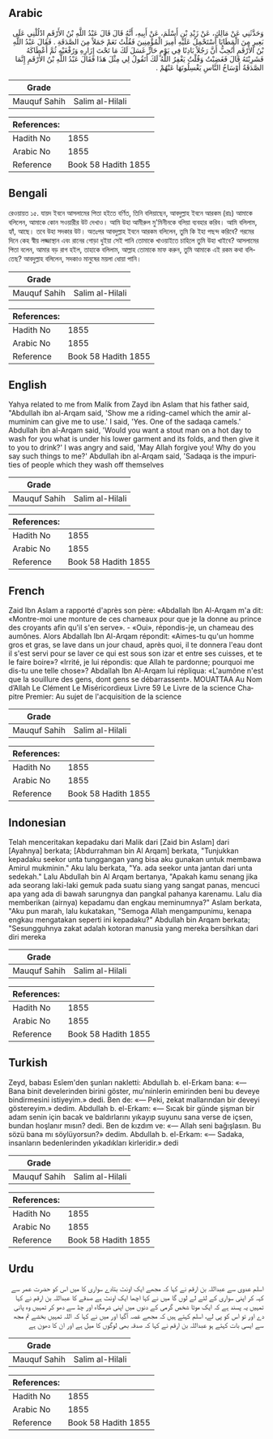 ## Arabic

<div dir="rtl" lang="ar" style={{fontSize:'larger',backgroundColor:'#f8f9fa',padding:20}}>وَحَدَّثَنِي عَنْ مَالِكٍ، عَنْ زَيْدِ بْنِ أَسْلَمَ، عَنْ أَبِيهِ، أَنَّهُ قَالَ قَالَ عَبْدُ اللَّهِ بْنُ الأَرْقَمِ ادْلُلْنِي عَلَى بَعِيرٍ مِنَ الْمَطَايَا أَسْتَحْمِلُ عَلَيْهِ أَمِيرَ الْمُؤْمِنِينَ فَقُلْتُ نَعَمْ جَمَلاً مِنَ الصَّدَقَةِ ‏.‏ فَقَالَ عَبْدُ اللَّهِ بْنُ الأَرْقَمِ أَتُحِبُّ أَنَّ رَجُلاً بَادِنًا فِي يَوْمٍ حَارٍّ غَسَلَ لَكَ مَا تَحْتَ إِزَارِهِ وَرُفْغَيْهِ ثُمَّ أَعْطَاكَهُ فَشَرِبْتَهُ قَالَ فَغَضِبْتُ وَقُلْتُ يَغْفِرُ اللَّهُ لَكَ أَتَقُولُ لِي مِثْلَ هَذَا فَقَالَ عَبْدُ اللَّهِ بْنُ الأَرْقَمِ إِنَّمَا الصَّدَقَةُ أَوْسَاخُ النَّاسِ يَغْسِلُونَهَا عَنْهُمْ ‏.‏</div><div style={{backgroundColor:'#f8f9fa',padding:20, marginBottom: 10}}><table>
      <thead>
        <tr>
          <th>Grade</th>
          <th></th>
        </tr>
      </thead>
      <tbody>
<tr><td>Mauquf Sahih</td><td>Salim al-Hilali</td></tr></tbody></table><table>
        <thead>
          <tr>
            <th>References:</th>
            <th></th>
          </tr>
        </thead>
        <tbody><tr><td>Hadith No</td><td>1855</td></tr><tr><td>Arabic No</td><td>1855</td></tr><tr><td>Reference</td><td>Book 58 Hadith 1855</td></tr></tbody></table></div>

## Bengali

<div dir="ltr" lang="bn" style={{fontSize:'larger',backgroundColor:'#f8f9fa',padding:20}}>রেওয়ায়ত ১৫. যায়দ ইবনে আসলামের পিতা হইতে বর্ণিত, তিনি বলিয়াছেন, আবদুল্লাহ ইবনে আরকম (রাঃ) আমাকে বলিলেন, আমাকে কোন সওয়ারীর উট দেখাও। আমি উহা আমীরুল মু'মিনীনকে বলিয়া ব্যবহার করিব। আমি বলিলাম, হ্যাঁ, আছে। তবে উহা সদকার উট। অতঃপর আবদুল্লাহ ইবনে আরকম বলিলেন, তুমি কি ইহা পছন্দ করিবে? গরমের দিনে কেহ স্বীয় লজ্জাস্থান এবং রানের গোড়া ধুইয়া সেই পানি তোমাকে খাওয়াইতে চাহিলে তুমি উহা খাইবে? আসলামের পিতা বলেন, আমার বড় রাগ হইল, তাহাকে বলিলাম, আল্লাহ তোমাকে মাফ করুন, তুমি আমাকে এই রকম কথা বলিতেছ? আবদুল্লাহ বলিলেন, সদকাও মানুষের ময়লা ধোয়া পানি।</div><div style={{backgroundColor:'#f8f9fa',padding:20, marginBottom: 10}}><table>
      <thead>
        <tr>
          <th>Grade</th>
          <th></th>
        </tr>
      </thead>
      <tbody>
<tr><td>Mauquf Sahih</td><td>Salim al-Hilali</td></tr></tbody></table><table>
        <thead>
          <tr>
            <th>References:</th>
            <th></th>
          </tr>
        </thead>
        <tbody><tr><td>Hadith No</td><td>1855</td></tr><tr><td>Arabic No</td><td>1855</td></tr><tr><td>Reference</td><td>Book 58 Hadith 1855</td></tr></tbody></table></div>

## English

<div dir="ltr" lang="en" style={{fontSize:'larger',backgroundColor:'#f8f9fa',padding:20}}>Yahya related to me from Malik from Zayd ibn Aslam that his father said, "Abdullah ibn al-Arqam said, 'Show me a riding-camel which the amir al-muminim can give me to use.' I said, 'Yes. One of the sadaqa camels.' Abdullah ibn al-Arqam said, 'Would you want a stout man on a hot day to wash for you what is under his lower garment and its folds, and then give it to you to drink?' I was angry and said, 'May Allah forgive you! Why do you say such things to me?' Abdullah ibn al-Arqam said, 'Sadaqa is the impurities of people which they wash off themselves</div><div style={{backgroundColor:'#f8f9fa',padding:20, marginBottom: 10}}><table>
      <thead>
        <tr>
          <th>Grade</th>
          <th></th>
        </tr>
      </thead>
      <tbody>
<tr><td>Mauquf Sahih</td><td>Salim al-Hilali</td></tr></tbody></table><table>
        <thead>
          <tr>
            <th>References:</th>
            <th></th>
          </tr>
        </thead>
        <tbody><tr><td>Hadith No</td><td>1855</td></tr><tr><td>Arabic No</td><td>1855</td></tr><tr><td>Reference</td><td>Book 58 Hadith 1855</td></tr></tbody></table></div>

## French

<div dir="ltr" lang="fr" style={{fontSize:'larger',backgroundColor:'#f8f9fa',padding:20}}>Zaid Ibn Aslam a rapporté d'après son père: «Abdallah Ibn Al-Arqam m'a dit: «Montre-moi une monture de ces chameaux pour que je la donne au prince des croyants afin qu'il s'en serve». - «Oui», répondis-je, un chameau des aumônes. Alors Abdallah Ibn Al-Arqam répondit: «Aimes-tu qu'un homme gros et gras, se lave dans un jour chaud, après quoi, il te donnera l'eau dont il s'est servi pour se laver ce qui est sous son izar et entre ses cuisses, et te le faire boire»? «Irrité, je lui répondis: que Allah te pardonne; pourquoi me dis-tu une telle chose»? Abdallah Ibn Al-Arqam lui répliqua: «L'aumône n'est que la souillure des gens, dont gens se débarrassent». MOUATTAA Au Nom d’Allah Le Clément Le Miséricordieux Livre 59 Le Livre de la science Chapitre Premier: Au sujet de l'acquisition de la science</div><div style={{backgroundColor:'#f8f9fa',padding:20, marginBottom: 10}}><table>
      <thead>
        <tr>
          <th>Grade</th>
          <th></th>
        </tr>
      </thead>
      <tbody>
<tr><td>Mauquf Sahih</td><td>Salim al-Hilali</td></tr></tbody></table><table>
        <thead>
          <tr>
            <th>References:</th>
            <th></th>
          </tr>
        </thead>
        <tbody><tr><td>Hadith No</td><td>1855</td></tr><tr><td>Arabic No</td><td>1855</td></tr><tr><td>Reference</td><td>Book 58 Hadith 1855</td></tr></tbody></table></div>

## Indonesian

<div dir="ltr" lang="id" style={{fontSize:'larger',backgroundColor:'#f8f9fa',padding:20}}>Telah menceritakan kepadaku dari Malik dari [Zaid bin Aslam] dari [Ayahnya] berkata; [Abdurrahman bin Al Arqam] berkata, "Tunjukkan kepadaku seekor unta tunggangan yang bisa aku gunakan untuk membawa Amirul mukminin." Aku lalu berkata, "Ya. ada seekor unta jantan dari unta sedekah." Lalu Abdullah bin Al Arqam bertanya, "Apakah kamu senang jika ada seorang laki-laki gemuk pada suatu siang yang sangat panas, mencuci apa yang ada di bawah sarungnya dan pangkal pahanya karenamu. Lalu dia memberikan (airnya) kepadamu dan engkau meminumnya?" Aslam berkata, "Aku pun marah, lalu kukatakan, "Semoga Allah mengampunimu, kenapa engkau mengatakan seperti ini kepadaku?" Abdullah bin Arqam berkata; "Sesungguhnya zakat adalah kotoran manusia yang mereka bersihkan dari diri mereka</div><div style={{backgroundColor:'#f8f9fa',padding:20, marginBottom: 10}}><table>
      <thead>
        <tr>
          <th>Grade</th>
          <th></th>
        </tr>
      </thead>
      <tbody>
<tr><td>Mauquf Sahih</td><td>Salim al-Hilali</td></tr></tbody></table><table>
        <thead>
          <tr>
            <th>References:</th>
            <th></th>
          </tr>
        </thead>
        <tbody><tr><td>Hadith No</td><td>1855</td></tr><tr><td>Arabic No</td><td>1855</td></tr><tr><td>Reference</td><td>Book 58 Hadith 1855</td></tr></tbody></table></div>

## Turkish

<div dir="ltr" lang="tr" style={{fontSize:'larger',backgroundColor:'#f8f9fa',padding:20}}>Zeyd, babası Esîem'den şunları nakletti: Abdullah b. el-Erkam bana: «— Bana binit develerinden birini göster, mu'nıinlerin emirinden beni bu deveye bindirmesini istiyeyim.» dedi. Ben de: «— Peki, zekat mallarından bir deveyi göstereyim.» dedim. Abdullah b. el-Erkam: «— Sıcak bir günde şişman bir adam senin için bacak ve baldırlarını yıkayıp suyunu sana verse de içsen, bundan hoşlanır mısın? dedi. Ben de kızdım ve: «— Allah seni bağışlasın. Bu sözü bana mı söylüyorsun?» dedim. Abdullah b. el-Erkam: «— Sadaka, insanların bedenlerinden yıkadıkları kirleridir.» dedi</div><div style={{backgroundColor:'#f8f9fa',padding:20, marginBottom: 10}}><table>
      <thead>
        <tr>
          <th>Grade</th>
          <th></th>
        </tr>
      </thead>
      <tbody>
<tr><td>Mauquf Sahih</td><td>Salim al-Hilali</td></tr></tbody></table><table>
        <thead>
          <tr>
            <th>References:</th>
            <th></th>
          </tr>
        </thead>
        <tbody><tr><td>Hadith No</td><td>1855</td></tr><tr><td>Arabic No</td><td>1855</td></tr><tr><td>Reference</td><td>Book 58 Hadith 1855</td></tr></tbody></table></div>

## Urdu

<div dir="rtl" lang="ur" style={{fontSize:'larger',backgroundColor:'#f8f9fa',padding:20}}>اسلم عدوی سے عبداللہ بن ارقم نے کہا کہ مجھے ایک اونٹ بتادے سواری کا میں اس کو حضرت عمر سے کہہ کر اپنی سواری کے لئے لے لوں گا میں نے کہا اچھا ایک اونٹ ہے صدقے کا عبداللہ بن ارقم نے کہا تمہیں یہ پسند ہے کہ ایک موٹا شخص گرمی کے دنوں میں اپنی شرمگاہ اور چڈ سے دھو کر تمہیں وہ پانی دے اور تو اس کو پی لے، اسلم کہتے ہیں کہ مجھے غصہ آگیا اور میں نے کہا کہ اللہ تمہیں بخشے تم مجھ سے ایسی بات کہتے ہو عبداللہ بن ارقم نے کہا کہ صدقہ بھی لوگوں کا میل ہے اور ان کا دھون ہے</div><div style={{backgroundColor:'#f8f9fa',padding:20, marginBottom: 10}}><table>
      <thead>
        <tr>
          <th>Grade</th>
          <th></th>
        </tr>
      </thead>
      <tbody>
<tr><td>Mauquf Sahih</td><td>Salim al-Hilali</td></tr></tbody></table><table>
        <thead>
          <tr>
            <th>References:</th>
            <th></th>
          </tr>
        </thead>
        <tbody><tr><td>Hadith No</td><td>1855</td></tr><tr><td>Arabic No</td><td>1855</td></tr><tr><td>Reference</td><td>Book 58 Hadith 1855</td></tr></tbody></table></div>